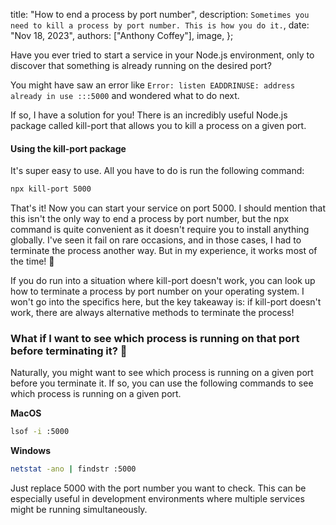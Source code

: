   title: "How to end a process by port number",
  description: `Sometimes you need to kill a process by port number. This is how you do it.`,
  date: "Nov 18, 2023",
  authors: ["Anthony Coffey"],
  image,
};

Have you ever tried to start a service in your Node.js environment, only to discover that something is already running on the desired port?

You might have saw an error like `Error: listen EADDRINUSE: address already in use :::5000` and wondered what to do next.

If so, I have a solution for you! There is an incredibly useful Node.js package called kill-port that allows you to kill a process on a given port.

#### Using the kill-port package

It's super easy to use. All you have to do is run the following command:

```bash
npx kill-port 5000
```

That's it! Now you can start your service on port 5000. I should mention that this isn't the only way to end a process by port number, but the npx command is quite convenient as it doesn't require you to install anything globally. I've seen it fail on rare occasions, and in those cases, I had to terminate the process another way. But in my experience, it works most of the time! 🤣

If you do run into a situation where kill-port doesn't work, you can look up how to terminate a process by port number on your operating system. I won't go into the specifics here, but the key takeaway is: if kill-port doesn't work, there are always alternative methods to terminate the process!

### What if I want to see which process is running on that port before terminating it? 🤔

Naturally, you might want to see which process is running on a given port before you terminate it. If so, you can use the following commands to see which process is running on a given port.

**MacOS**

```bash
lsof -i :5000
```

**Windows**

```bash
netstat -ano | findstr :5000
```

Just replace 5000 with the port number you want to check. This can be especially useful in development environments where multiple services might be running simultaneously.

